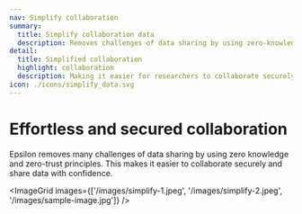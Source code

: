 ```yaml
---
nav: Simplify collaboration
summary: 
  title: Simplify collaboration data
  description: Removes challenges of data sharing by using zero-knowledge and zero-trust principles
detail:
  title: Simplified collaboration
  highlight: collaboration
  description: Making it easier for researchers to collaborate securely and share data with confidence.
icon: ./icons/simplify_data.svg
---
```


# Effortless and secured collaboration
Epsilon removes many challenges of data sharing by using zero knowledge and zero-trust principles. This makes it easier to collaborate securely and share data with confidence.

 <ImageGrid images={['/images/simplify-1.jpeg', '/images/simplify-2.jpeg', '/images/sample-image.jpg']} />